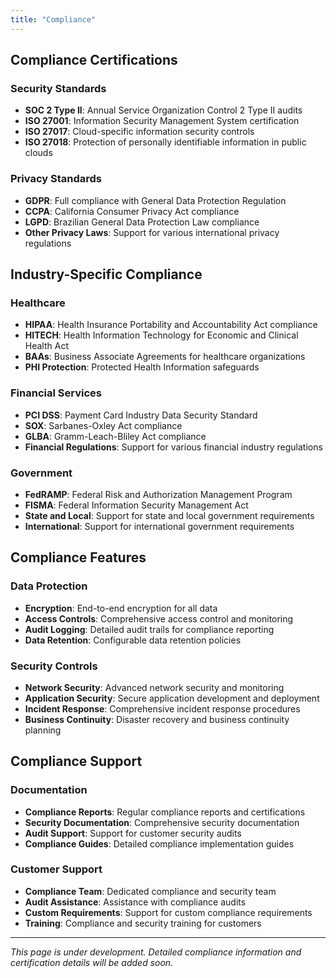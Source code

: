 ```yaml
---
title: "Compliance"
---
```


## Compliance Certifications

### Security Standards
- **SOC 2 Type II**: Annual Service Organization Control 2 Type II audits
- **ISO 27001**: Information Security Management System certification
- **ISO 27017**: Cloud-specific information security controls
- **ISO 27018**: Protection of personally identifiable information in public clouds

### Privacy Standards
- **GDPR**: Full compliance with General Data Protection Regulation
- **CCPA**: California Consumer Privacy Act compliance
- **LGPD**: Brazilian General Data Protection Law compliance
- **Other Privacy Laws**: Support for various international privacy regulations

## Industry-Specific Compliance

### Healthcare
- **HIPAA**: Health Insurance Portability and Accountability Act compliance
- **HITECH**: Health Information Technology for Economic and Clinical Health Act
- **BAAs**: Business Associate Agreements for healthcare organizations
- **PHI Protection**: Protected Health Information safeguards

### Financial Services
- **PCI DSS**: Payment Card Industry Data Security Standard
- **SOX**: Sarbanes-Oxley Act compliance
- **GLBA**: Gramm-Leach-Bliley Act compliance
- **Financial Regulations**: Support for various financial industry regulations

### Government
- **FedRAMP**: Federal Risk and Authorization Management Program
- **FISMA**: Federal Information Security Management Act
- **State and Local**: Support for state and local government requirements
- **International**: Support for international government requirements

## Compliance Features

### Data Protection
- **Encryption**: End-to-end encryption for all data
- **Access Controls**: Comprehensive access control and monitoring
- **Audit Logging**: Detailed audit trails for compliance reporting
- **Data Retention**: Configurable data retention policies

### Security Controls
- **Network Security**: Advanced network security and monitoring
- **Application Security**: Secure application development and deployment
- **Incident Response**: Comprehensive incident response procedures
- **Business Continuity**: Disaster recovery and business continuity planning

## Compliance Support

### Documentation
- **Compliance Reports**: Regular compliance reports and certifications
- **Security Documentation**: Comprehensive security documentation
- **Audit Support**: Support for customer security audits
- **Compliance Guides**: Detailed compliance implementation guides

### Customer Support
- **Compliance Team**: Dedicated compliance and security team
- **Audit Assistance**: Assistance with compliance audits
- **Custom Requirements**: Support for custom compliance requirements
- **Training**: Compliance and security training for customers

---

*This page is under development. Detailed compliance information and certification details will be added soon.* 